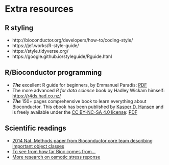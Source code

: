 # Extra resources {-} 

## R styling  {-}

- http://bioconductor.org/developers/how-to/coding-style/
- https://jef.works/R-style-guide/
- https://style.tidyverse.org/
- https://google.github.io/styleguide/Rguide.html

## R/Bioconductor programming  {-}

- ***The*** excellent R guide for beginners, by Emmanuel Paradis: [PDF](https://cran.r-project.org/doc/contrib/Paradis-rdebuts_en.pdf)
- The more advanced *R for data science* book by Hadley Wickam himself: [https://r4ds.had.co.nz/](https://r4ds.had.co.nz/)
- ***The*** 150+ pages comprehensive book to learn everything about Bioconductor. This ebook has been published by [Kasper D. Hansen](https://www.ashansenlab.com/) and is freely available under the [CC BY-NC-SA 4.0 license](https://creativecommons.org/licenses/by-nc-sa/4.0/deed.en_US): [PDF](/{{<myPackageUrl>}}docs/bioconductor.pdf)

## Scientific readings {-}

- [2014 Nat. Methods paper from Bioconductor core team describing important object classes](https://www.nature.com/articles/nmeth.3252)
- [To see from how far Bioc comes from\.\.\.](https://genomebiology.biomedcentral.com/articles/10.1186/gb-2004-5-10-r80)
- [More research on osmotic stress reponse](https://www.ncbi.nlm.nih.gov/pmc/articles/PMC4405355/)
